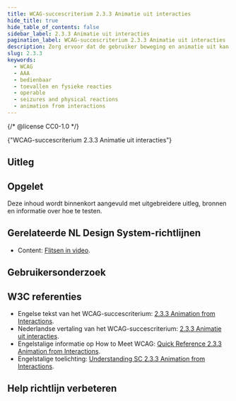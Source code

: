 ```yaml
---
title: WCAG-succescriterium 2.3.3 Animatie uit interacties
hide_title: true
hide_table_of_contents: false
sidebar_label: 2.3.3 Animatie uit interacties
pagination_label: WCAG-succescriterium 2.3.3 Animatie uit interacties
description: Zorg ervoor dat de gebruiker beweging en animatie uit kan zetten.
slug: 2.3.3
keywords:
  - WCAG
  - AAA
  - bedienbaar
  - toevallen en fysieke reacties
  - operable
  - seizures and physical reactions
  - animation from interactions
---
```


{/* @license CC0-1.0 */}


<WcagHeadingGroup level={1} conformanceLevel="Niveau AAA">
  {"WCAG-succescriterium 2.3.3 Animatie uit interacties"}
</WcagHeadingGroup>

<SpotlightSection type="info">
  <Markdown omitH1 headinglevel={3}>
    <AAAMessage />
  </Markdown>
</SpotlightSection>

## Uitleg

<Summary />

## Opgelet

Deze inhoud wordt binnenkort aangevuld met uitgebreidere uitleg, bronnen en informatie over hoe te testen.

## Gerelateerde NL Design System-richtlijnen

- Content: [Flitsen in video](/richtlijnen/content/video/flitsen).

## Gebruikersonderzoek

<CTAGebruikersonderzoek />

## W3C referenties

- Engelse tekst van het WCAG-succescriterium: [<span lang="en">2.3.3 Animation from Interactions</span>](https://www.w3.org/TR/WCAG22/#animation-from-interactions).
- Nederlandse vertaling van het WCAG-succescriterium: [2.3.3 Animatie uit interacties](https://www.w3.org/Translations/WCAG22-nl/#animation-from-interactions).
- Engelstalige informatie op <span lang="en">How to Meet WCAG</span>: [<span lang="en">Quick Reference 2.3.3 Animation from Interactions</span>](https://www.w3.org/WAI/WCAG22/quickref/#animation-from-interactions).
- Engelstalige toelichting: [<span lang="en">Understanding SC 2.3.3 Animation from Interactions</span>](https://www.w3.org/WAI/WCAG22/Understanding/animation-from-interactions.html).

<SpotlightSection type="info">
  <Markdown omitH1 headinglevel={3}>
    <Disclaimer />
  </Markdown>
</SpotlightSection>

## Help richtlijn verbeteren

<Markdown omitH1 headinglevel={3}>
  <WCAGFooterInfo />
</Markdown>
